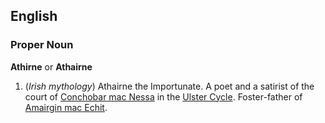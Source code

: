 ==English==

===Proper Noun===
{{Wikipedia}}
'''Athirne''' or '''Athairne'''

#(''Irish mythology'') Athairne the Importunate. A poet and a satirist of the court of [[Conchobar mac Nessa]] in the [[Ulster Cycle]].  Foster-father of [[Amairgin mac Echit]].